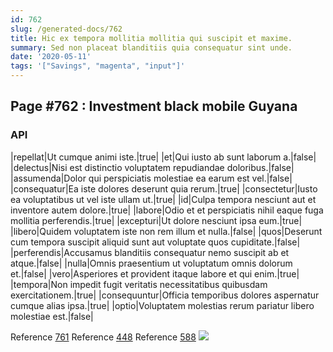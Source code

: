 ```yaml
---
id: 762
slug: /generated-docs/762
title: Hic ex tempora mollitia mollitia qui suscipit et maxime.
summary: Sed non placeat blanditiis quia consequatur sint unde.
date: '2020-05-11'
tags: '["Savings", "magenta", "input"]'
---
```

## Page #762 : Investment black mobile Guyana

### API

|repellat|Ut cumque animi iste.|true|
|et|Qui iusto ab sunt laborum a.|false|
|delectus|Nisi est distinctio voluptatem repudiandae doloribus.|false|
|assumenda|Dolor qui perspiciatis molestiae ea earum est vel.|false|
|consequatur|Ea iste dolores deserunt quia rerum.|true|
|consectetur|Iusto ea voluptatibus ut vel iste ullam ut.|true|
|id|Culpa tempora nesciunt aut et inventore autem dolore.|true|
|labore|Odio et et perspiciatis nihil eaque fuga mollitia perferendis.|true|
|excepturi|Ut dolore nesciunt ipsa eum.|true|
|libero|Quidem voluptatem iste non rem illum et nulla.|false|
|quos|Deserunt cum tempora suscipit aliquid sunt aut voluptate quos cupiditate.|false|
|perferendis|Accusamus blanditiis consequatur nemo suscipit ab et atque.|false|
|nulla|Omnis praesentium ut voluptatum omnis dolorum et.|false|
|vero|Asperiores et provident itaque labore et qui enim.|true|
|tempora|Non impedit fugit veritatis necessitatibus quibusdam exercitationem.|true|
|consequuntur|Officia temporibus dolores aspernatur cumque alias ipsa.|true|
|optio|Voluptatem molestias rerum pariatur libero molestiae est.|false|

Reference [761](/generated-docs/761)
Reference [448](/generated-docs/448)
Reference [588](/generated-docs/588)
![](/assets/cats-5.jpg)


